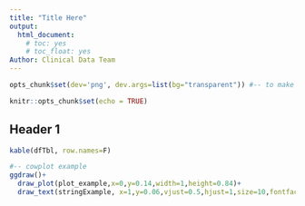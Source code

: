 ```yaml
---
title: "Title Here"
output:
  html_document:
    # toc: yes
    # toc_float: yes
Author: Clinical Data Team
---
```


```r

opts_chunk$set(dev='png', dev.args=list(bg="transparent")) #-- to make transparent plot backgrounds (works for when right click and 'save as'

knitr::opts_chunk$set(echo = TRUE)

```

## Header 1

```r

kable(dfTbl, row.names=F) 

```

```r

#-- cowplot example
ggdraw()+
  draw_plot(plot_example,x=0,y=0.14,width=1,height=0.84)+
  draw_text(stringExample, x=1,y=0.06,vjust=0.5,hjust=1,size=10,fontface="italic",colour=gellgry)

```
